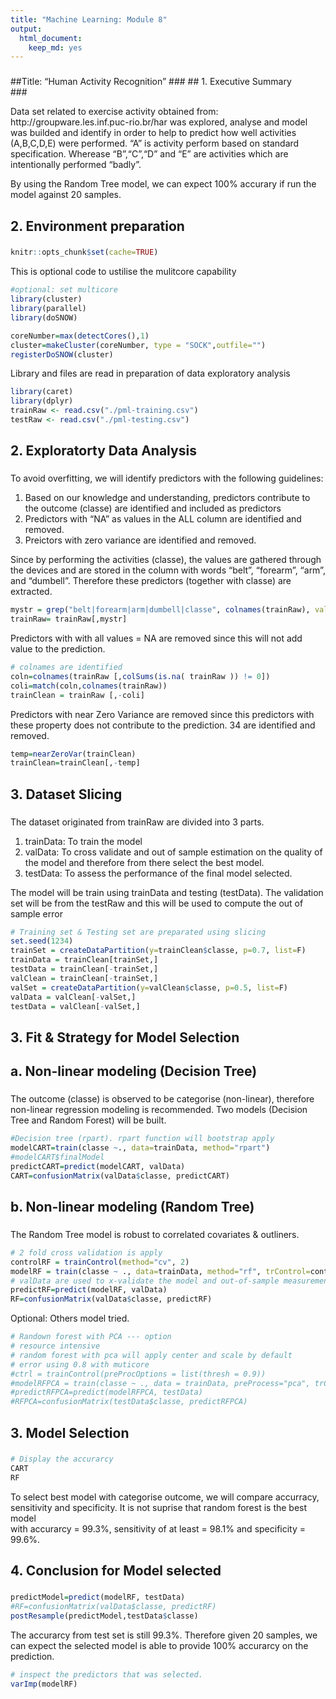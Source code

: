 ```yaml
---
title: "Machine Learning: Module 8"
output:
  html_document:
    keep_md: yes
---
```


###
##Title: "Human Activity Recognition"
###
## 1. 		Executive Summary	
###

Data set related to exercise activity obtained from: http://groupware.les.inf.puc-rio.br/har was explored, analyse and model was builded and identify in order to help to predict how well activities (A,B,C,D,E) were performed. "A" is activity perform based on standard specification. Wherease "B","C","D" and "E" are activities which are intentionally performed "badly".

By using the Random Tree model, we can expect 100% accurary if run the model against 20 samples.

###
## 2. Environment preparation
###	

```r
knitr::opts_chunk$set(cache=TRUE)
```

This is optional code to ustilise the mulitcore capability
```r
#optional: set multicore
library(cluster)
library(parallel)
library(doSNOW)

coreNumber=max(detectCores(),1)
cluster=makeCluster(coreNumber, type = "SOCK",outfile="")
registerDoSNOW(cluster)
```

Library and files are read in preparation of data exploratory analysis
```r
library(caret)
library(dplyr)
trainRaw <- read.csv("./pml-training.csv")
testRaw <- read.csv("./pml-testing.csv")
```

###
## 2. Exploratorty Data Analysis
###	

To avoid overfitting, we will identify predictors with the following guidelines:

1. Based on our knowledge and understanding, predictors contribute to the outcome (classe) are identified and included as predictors
2. Predictors with "NA" as values in the ALL column are identified and removed.
3. Preictors with zero variance are identified and removed.
 
Since by performing the activities (classe), the values are gathered through the devices and are stored in the column with words "belt", "forearm", "arm", and "dumbell". Therefore these predictors (together with classe) are extracted. 

```r
mystr = grep("belt|forearm|arm|dumbell|classe", colnames(trainRaw), value = TRUE)
trainRaw= trainRaw[,mystr]
```

Predictors with with all values = NA are removed since this will not add value to the prediction. 

```r
# colnames are identified
coln=colnames(trainRaw [,colSums(is.na( trainRaw )) != 0])
coli=match(coln,colnames(trainRaw))
trainClean = trainRaw [,-coli]
```

Predictors with near Zero Variance are removed since this predictors with these property does not contribute to the prediction. 34 are identified and removed.
```r
temp=nearZeroVar(trainClean)
trainClean=trainClean[,-temp]
```

###
## 3. Dataset Slicing
###	

The dataset originated from trainRaw are divided into 3 parts. 


1. trainData: To train the model
2. valData: To cross validate and out of sample estimation on the quality of the model and therefore from there select the best model.
3. testData: To assess the performance of the final model selected.
 
The model will be train using trainData and testing (testData). The validation set will be from the testRaw and this will be used to compute the out of sample error 
```r
# Training set & Testing set are preparated using slicing
set.seed(1234) 
trainSet = createDataPartition(y=trainClean$classe, p=0.7, list=F)
trainData = trainClean[trainSet,]
testData = trainClean[-trainSet,]
valClean = trainClean[-trainSet,]
valSet = createDataPartition(y=valClean$classe, p=0.5, list=F) 
valData = valClean[-valSet,]
testData = valClean[-valSet,]
```

###
## 3. Fit & Strategy for Model Selection
## 	a. Non-linear modeling (Decision Tree)
###	

The outcome (classe) is observed to be categorise (non-linear), therefore non-linear regression modeling is recommended. Two models (Decision Tree and Random Forest) will be built.


```r
#Decision tree (rpart). rpart function will bootstrap apply
modelCART=train(classe ~., data=trainData, method="rpart")
#modelCART$finalModel
predictCART=predict(modelCART, valData)
CART=confusionMatrix(valData$classe, predictCART)
```

###
## 	b. Non-linear modeling (Random Tree)
###	

The Random Tree model is robust to correlated covariates & outliners.

```r
# 2 fold cross validation is apply
controlRF = trainControl(method="cv", 2)
modelRF = train(classe ~ ., data=trainData, method="rf", trControl=controlRF, ntree=250)
# valData are used to x-validate the model and out-of-sample measurement on the model trained.
predictRF=predict(modelRF, valData)
RF=confusionMatrix(valData$classe, predictRF)
```

Optional: Others model tried.
```r
# Randown forest with PCA --- option 
# resource intensive
# random forest with pca will apply center and scale by default
# error using 0.8 with muticore
#ctrl = trainControl(preProcOptions = list(thresh = 0.9))
#modelRFPCA = train(classe ~ ., data = trainData, preProcess="pca", trControl = ctrl, method="rf")
#predictRFPCA=predict(modelRFPCA, testData)
#RFPCA=confusionMatrix(testData$classe, predictRFPCA)
```
###
## 3. Model Selection
###	
```r
# Display the accurarcy
CART
RF
```

To select best model with categorise outcome, we will compare accurracy, sensitivity and specificity. It is not suprise that random forest is the best model   
with accurarcy = 99.3%, sensitivity of at least = 98.1% and specificity = 99.6%.

###
## 4. Conclusion for Model selected
###	
```r
predictModel=predict(modelRF, testData)
#RF=confusionMatrix(valData$classe, predictRF)
postResample(predictModel,testData$classe)
```

The accurarcy from test set is still 99.3%. Therefore given 20 samples, we can expect the selected model is able to provide 100% accurarcy on the prediction.

```r
# inspect the predictors that was selected.
varImp(modelRF)
```
